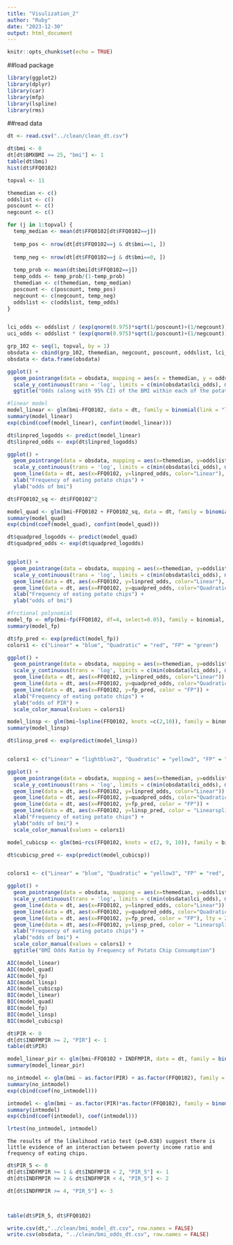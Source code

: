 ```yaml
---
title: "Visulization_2"
author: "Ruby"
date: "2023-12-30"
output: html_document
---
```


```r
knitr::opts_chunk$set(echo = TRUE)
```


##load package
```r
library(ggplot2)
library(dplyr)
library(car)
library(mfp)
library(lspline)
library(rms)
```

##read data
```r
dt <- read.csv("../clean/clean_dt.csv")
```

```r
dt$bmi <- 0
dt[dt$BMXBMI >= 25, "bmi"] <- 1
table(dt$bmi)
hist(dt$FFQ0102)
```
```r
topval <- 11

themedian <- c()
oddslist <- c()
poscount <- c()
negcount <- c()

for (j in 1:topval) {
  temp_median <- mean(dt$FFQ0102[dt$FFQ0102==j])
  
  temp_pos <- nrow(dt[dt$FFQ0102==j & dt$bmi==1, ])
  
  temp_neg <- nrow(dt[dt$FFQ0102==j & dt$bmi==0, ])
  
  temp_prob <- mean(dt$bmi[dt$FFQ0102==j])
  temp_odds <- temp_prob/(1-temp_prob)
  themedian <- c(themedian, temp_median)
  poscount <- c(poscount, temp_pos)
  negcount <- c(negcount, temp_neg)
  oddslist <- c(oddslist, temp_odds)
}


lci_odds <- oddslist / (exp(qnorm(0.975)*sqrt(1/poscount)+(1/negcount)))
uci_odds <- oddslist * (exp(qnorm(0.975)*sqrt(1/poscount)+(1/negcount)))

grp_102 <- seq(1, topval, by = 1)
obsdata <- cbind(grp_102, themedian, negcount, poscount, oddslist, lci_odds, uci_odds)
obsdata <- data.frame(obsdata)

ggplot() +
  geom_pointrange(data = obsdata, mapping = aes(x = themedian, y = oddslist, ymin = lci_odds, ymax = uci_odds)) +
  scale_y_continuous(trans = 'log', limits = c(min(obsdata$lci_odds), max(obsdata$uci_odds))) +
  ggtitle("Odds (along with 95% CI) of the BMI within each of the potato chips cosumption group")

```


```r
#linear model
model_linear <- glm(bmi~FFQ0102, data = dt, family = binomial(link = "logit"))
summary(model_linear)
exp(cbind(coef(model_linear), confint(model_linear)))
```

```r
dt$linpred_logodds <- predict(model_linear)
dt$linpred_odds <- exp(dt$linpred_logodds)

ggplot() +
  geom_pointrange(data = obsdata, mapping = aes(x=themedian, y=oddslist, ymin=lci_odds, ymax=uci_odds)) +
  scale_y_continuous(trans = 'log', limits = c(min(obsdata$lci_odds), max(obsdata$uci_odds))) +
  geom_line(data = dt, aes(x=FFQ0102, y=linpred_odds, color="Linear"), color="blue") +
  xlab("Frequency of eating potato chips") +
  ylab("odds of bmi")
```



```r
dt$FFQ0102_sq <- dt$FFQ0102^2

model_quad <- glm(bmi~FFQ0102 + FFQ0102_sq, data = dt, family = binomial(link = "logit"))
summary(model_quad)
exp(cbind(coef(model_quad), confint(model_quad)))
```

```r
dt$quadpred_logodds <- predict(model_quad)
dt$quadpred_odds <- exp(dt$quadpred_logodds)


ggplot() +
  geom_pointrange(data = obsdata, mapping = aes(x=themedian, y=oddslist, ymin=lci_odds, ymax=uci_odds)) +
  scale_y_continuous(trans = 'log', limits = c(min(obsdata$lci_odds), max(obsdata$uci_odds))) +
  geom_line(data = dt, aes(x=FFQ0102, y=linpred_odds, color="Linear"), color="blue") +
  geom_line(data = dt, aes(x=FFQ0102, y=quadpred_odds, color="Quadratic"), color="red") +
  xlab("Frequency of eating potato chips") +
  ylab("odds of bmi")
```

```r
#frctional polynomial
model_fp <- mfp(bmi~fp(FFQ0102, df=4, select=0.05), family = binomial, data = dt)
summary(model_fp)
```

```r
dt$fp_pred <- exp(predict(model_fp))
colors1 <- c("Linear" = "blue", "Quadratic" = "red", "FP" = "green")

ggplot() +
  geom_pointrange(data = obsdata, mapping = aes(x=themedian, y=oddslist, ymin=lci_odds, ymax=uci_odds)) +
  scale_y_continuous(trans = 'log', limits = c(min(obsdata$lci_odds), max(obsdata$uci_odds))) +
  geom_line(data = dt, aes(x=FFQ0102, y=linpred_odds, color="Linear")) +
  geom_line(data = dt, aes(x=FFQ0102, y=quadpred_odds, color="Quadratic")) +
  geom_line(data = dt, aes(x=FFQ0102, y=fp_pred, color = "FP")) +
  xlab("Frequency of eating potato chips") +
  ylab("odds of PIR") +
  scale_color_manual(values = colors1)
```

```r
model_linsp <- glm(bmi~lspline(FFQ0102, knots =c(2,10)), family = binomial, data = dt)
summary(model_linsp)
```

```r
dt$linsp_pred <- exp(predict(model_linsp))


colors1 <- c("Linear" = "lightblue2", "Quadratic" = "yellow3", "FP" = "green4", "Linearspline" = "pink2")

ggplot() +
  geom_pointrange(data = obsdata, mapping = aes(x=themedian, y=oddslist, ymin=lci_odds, ymax=uci_odds)) +
  scale_y_continuous(trans = 'log', limits = c(min(obsdata$lci_odds), max(obsdata$uci_odds))) +
  geom_line(data = dt, aes(x=FFQ0102, y=linpred_odds, color="Linear")) +
  geom_line(data = dt, aes(x=FFQ0102, y=quadpred_odds, color="Quadratic")) +
  geom_line(data = dt, aes(x=FFQ0102, y=fp_pred, color = "FP")) +
  geom_line(data = dt, aes(x=FFQ0102, y=linsp_pred, color = "Linearspline")) +
  xlab("Frequency of eating potato chips") +
  ylab("odds of bmi") +
  scale_color_manual(values = colors1)
```

```r
model_cubicsp <- glm(bmi~rcs(FFQ0102, knots = c(2, 9, 10)), family = binomial, data = dt)

dt$cubicsp_pred <- exp(predict(model_cubicsp))


colors1 <- c("Linear" = "blue", "Quadratic" = "yellow3", "FP" = "red", "Linearspline" = "pink2", "cubic_spline" = "green3")

ggplot() +
  geom_pointrange(data = obsdata, mapping = aes(x=themedian, y=oddslist, ymin=lci_odds, ymax=uci_odds)) +
  scale_y_continuous(trans = 'log', limits = c(min(obsdata$lci_odds), max(obsdata$uci_odds))) +
  geom_line(data = dt, aes(x=FFQ0102, y=linpred_odds, color="Linear")) +
  geom_line(data = dt, aes(x=FFQ0102, y=quadpred_odds, color="Quadratic")) +
  geom_line(data = dt, aes(x=FFQ0102, y=fp_pred, color = "FP"), lty = 2) +
  geom_line(data = dt, aes(x=FFQ0102, y=linsp_pred, color = "Linearspline")) + geom_line(data = dt, aes(x=FFQ0102, y=cubicsp_pred, color = "cubic_spline")) +
  xlab("Frequency of eating potato chips") +
  ylab("odds of bmi") +
  scale_color_manual(values = colors1) +
  ggtitle("BMI Odds Ratio by Frequency of Potato Chip Consumption")
```

```r
AIC(model_linear)
AIC(model_quad)
AIC(model_fp)
AIC(model_linsp)
AIC(model_cubicsp)
BIC(model_linear)
BIC(model_quad)
BIC(model_fp)
BIC(model_linsp)
BIC(model_cubicsp)

```


```r
dt$PIR <- 0
dt[dt$INDFMPIR >= 2, "PIR"] <- 1
table(dt$PIR)

model_linear_pir <- glm(bmi~FFQ0102 + INDFMPIR, data = dt, family = binomial(link = "logit"))
summary(model_linear_pir)
```

```r
no_intmodel <- glm(bmi ~ as.factor(PIR) + as.factor(FFQ0102), family = binomial(link=logit), data = dt)
summary(no_intmodel)
exp(cbind(coef(no_intmodel)))
```

```r
intmodel <- glm(bmi ~ as.factor(PIR)*as.factor(FFQ0102), family = binomial(link = logit), data = dt)
summary(intmodel)
exp(cbind(coef(intmodel), coef(intmodel)))
```

```r
lrtest(no_intmodel, intmodel)
```
```asis
The results of the likelihood ratio test (p=0.638) suggest there is little evidence of an interaction between poverty income ratio and frequency of eating chips.
```

```r
dt$PIR_5 <- 0
dt[dt$INDFMPIR >= 1 & dt$INDFMPIR < 2, "PIR_5"] <- 1
dt[dt$INDFMPIR >= 2 & dt$INDFMPIR < 4, "PIR_5"] <- 2

dt[dt$INDFMPIR >= 4, "PIR_5"] <- 3



table(dt$PIR_5, dt$FFQ0102)
```


```r
write.csv(dt,"../clean/bmi_model_dt.csv", row.names = FALSE)
write.csv(obsdata, "../clean/bmi_odds_dt.csv", row.names = FALSE)
```